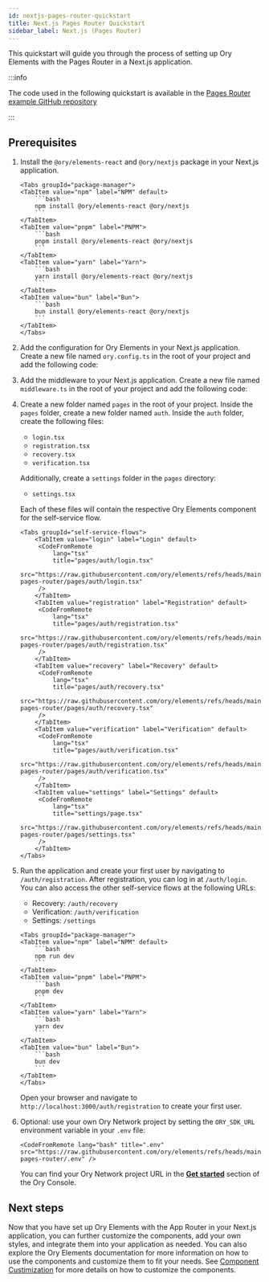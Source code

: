 ```yaml
---
id: nextjs-pages-router-quickstart
title: Next.js Pages Router Quickstart
sidebar_label: Next.js (Pages Router)
---
```



This quickstart will guide you through the process of setting up Ory Elements with the Pages Router in a Next.js application.

:::info

The code used in the following quickstart is available in the
[Pages Router example GitHub repository](https://github.com/ory/elements/tree/main/examples/nextjs-pages-router)

:::

## Prerequisites

1. Install the `@ory/elements-react` and `@ory/nextjs` package in your Next.js application.

   ````mdx-code-block
   <Tabs groupId="package-manager">
   <TabItem value="npm" label="NPM" default>
       ```bash
       npm install @ory/elements-react @ory/nextjs
       ```
   </TabItem>
   <TabItem value="pnpm" label="PNPM">
       ```bash
       pnpm install @ory/elements-react @ory/nextjs
       ```
   </TabItem>
   <TabItem value="yarn" label="Yarn">
       ```bash
       yarn install @ory/elements-react @ory/nextjs
       ```
   </TabItem>
   <TabItem value="bun" label="Bun">
       ```bash
       bun install @ory/elements-react @ory/nextjs
       ```
   </TabItem>
   </Tabs>
   ````

2. Add the configuration for Ory Elements in your Next.js application. Create a new file named `ory.config.ts` in the root of your
   project and add the following code:

   <CodeFromRemote
     lang="ts"
     title="ory.config.ts"
     src="https://raw.githubusercontent.com/ory/elements/refs/heads/main/examples/nextjs-pages-router/ory.config.ts"
   />

3. Add the middleware to your Next.js application. Create a new file named `middleware.ts` in the root of your project and add the
   following code:

   <CodeFromRemote
     lang="ts"
     title="middleware.ts"
     src="https://raw.githubusercontent.com/ory/elements/refs/heads/main/examples/nextjs-pages-router/middleware.ts"
   />

4. Create a new folder named `pages` in the root of your project. Inside the `pages` folder, create a new folder named `auth`.
   Inside the `auth` folder, create the following files:

   - `login.tsx`
   - `registration.tsx`
   - `recovery.tsx`
   - `verification.tsx`

   Additionally, create a `settings` folder in the `pages` directory:

   - `settings.tsx`

   Each of these files will contain the respective Ory Elements component for the self-service flow.

   ```mdx-code-block
   <Tabs groupId="self-service-flows">
       <TabItem value="login" label="Login" default>
        <CodeFromRemote
            lang="tsx"
            title="pages/auth/login.tsx"
            src="https://raw.githubusercontent.com/ory/elements/refs/heads/main/examples/nextjs-pages-router/pages/auth/login.tsx"
        />
       </TabItem>
       <TabItem value="registration" label="Registration" default>
        <CodeFromRemote
            lang="tsx"
            title="pages/auth/registration.tsx"
            src="https://raw.githubusercontent.com/ory/elements/refs/heads/main/examples/nextjs-pages-router/pages/auth/registration.tsx"
        />
       </TabItem>
       <TabItem value="recovery" label="Recovery" default>
        <CodeFromRemote
            lang="tsx"
            title="pages/auth/recovery.tsx"
            src="https://raw.githubusercontent.com/ory/elements/refs/heads/main/examples/nextjs-pages-router/pages/auth/recovery.tsx"
        />
       </TabItem>
       <TabItem value="verification" label="Verification" default>
        <CodeFromRemote
            lang="tsx"
            title="pages/auth/verification.tsx"
            src="https://raw.githubusercontent.com/ory/elements/refs/heads/main/examples/nextjs-pages-router/pages/auth/verification.tsx"
        />
       </TabItem>
       <TabItem value="settings" label="Settings" default>
        <CodeFromRemote
            lang="tsx"
            title="settings/page.tsx"
            src="https://raw.githubusercontent.com/ory/elements/refs/heads/main/examples/nextjs-pages-router/pages/settings.tsx"
        />
       </TabItem>
   </Tabs>
   ```

5. Run the application and create your first user by navigating to `/auth/registration`. After registration, you can log in at
   `/auth/login`. You can also access the other self-service flows at the following URLs:

   - Recovery: `/auth/recovery`
   - Verification: `/auth/verification`
   - Settings: `/settings`

   ````mdx-code-block
   <Tabs groupId="package-manager">
   <TabItem value="npm" label="NPM" default>
       ```bash
       npm run dev
       ```
   </TabItem>
   <TabItem value="pnpm" label="PNPM">
       ```bash
       pnpm dev
       ```
   </TabItem>
   <TabItem value="yarn" label="Yarn">
       ```bash
       yarn dev
       ```
   </TabItem>
   <TabItem value="bun" label="Bun">
       ```bash
       bun dev
       ```
   </TabItem>
   </Tabs>
   ````

   Open your browser and navigate to `http://localhost:3000/auth/registration` to create your first user.

6. Optional: use your own Ory Network project by setting the `ORY_SDK_URL` environment variable in your `.env` file:

   ```mdx-code-block
   <CodeFromRemote lang="bash" title=".env" src="https://raw.githubusercontent.com/ory/elements/refs/heads/main/examples/nextjs-pages-router/.env" />
   ```

   You can find your Ory Network project URL in the [**Get started**](https://console.ory.sh/projects/current/get-started) section
   of the Ory Console.

## Next steps

Now that you have set up Ory Elements with the App Router in your Next.js application, you can further customize the components,
add your own styles, and integrate them into your application as needed. You can also explore the Ory Elements documentation for
more information on how to use the components and customize them to fit your needs. See
[Component Custimization](../../elements/guides/01_customization.mdx) for more details on how to customize the components.
